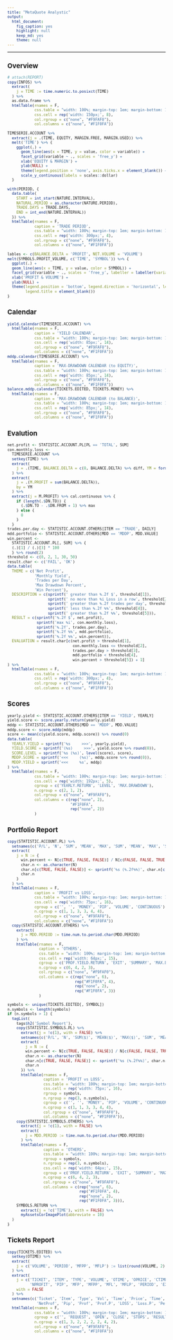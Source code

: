 ```yaml
---
title: "MetaQuote Analystic"
output:
  html_document:
    fig_caption: yes
    highlight: null
    keep_md: yes
    theme: null
---
```


<style>
.main-container {
  width: 960px;
  max-width:1600px;
}
body, td {
  font-size: 10px;
}
</style>

***
## Overview
```r
# attach(REPORT)
copy(INFOS) %>%
  extract(
    j = TIME := time.numeric.to.posixct(TIME)
  ) %>%
  as.data.frame %>%
  htmlTable(rnames = F,
            css.table = "width: 100%; margin-top: 1em; margin-bottom: 1em;",
            css.cell = rep('width: 150px;', 8),
            col.rgroup = c("none", "#F9FAF0"),
            col.columns = c("none", "#F1F0FA"))
```

```r
TIMESERIE.ACCOUNT %>%
  extract(j = .(TIME, EQUITY, MARGIN.FREE, MARGIN.USED)) %>%
  melt('TIME') %>% {
    ggplot(.) +
      geom_line(aes(x = TIME, y = value, color = variable)) +
      facet_grid(variable ~ ., scales = 'free_y') +
      xlab('EQUITY & MARGIN') +
      ylab(NULL) +
      theme(legend.position = 'none', axis.ticks.x = element_blank()) +
      scale_y_continuous(labels = scales::dollar)
  }
```

```r
with(PERIOD, {
  data.table(
    START = int_start(NATURE.INTERVAL),
    NATURAL.PERIOD = as.character(NATURE.PERIOD),
    TRADE.DAYS = TRADE.DAYS,
    END = int_end(NATURE.INTERVAL))
  }) %>%
  htmlTable(rnames = F,
            caption = 'TRADE PERIOD',
            css.table = "width: 100%; margin-top: 1em; margin-bottom: 1em;",
            css.cell = rep('width: 300px;', 4),
            col.rgroup = c("none", "#F9FAF0"),
            col.columns = c("none", "#F1F0FA"))
```

```r
lables <- c(BALANCE.DELTA = 'PROFIT', NET.VOLUME = 'VOLUME')
melt(SYMBOLS.PROFIT_VOLUME, c('TIME', 'SYMBOL')) %>% {
  ggplot(.) +
  geom_line(aes(x = TIME, y = value, color = SYMBOL)) +
  facet_grid(variable ~ ., scales = 'free_y', labeller = labeller(variable = lables)) +
  xlab('PROFIT & VOLUME') +
  ylab(NULL) +
  theme(legend.position = 'bottom', legend.direction = 'horizontal', legend.key.size = unit(10, 'pt'),
        legend.title = element_blank())
}
```
  
## Calendar
```r
yield.calendar(TIMESERIE.ACCOUNT) %>%
  htmlTable(rnames = F,
            caption = 'YIELD CALENDAR',
            css.table = "width: 100%; margin-top: 1em; margin-bottom: 1em;",
            css.cell = rep('width: 85px;', 14),
            col.rgroup = c("none", "#F9FAF0"),
            col.columns = c("none", "#F1F0FA"))
mddp.calendar(TIMESERIE.ACCOUNT) %>%
  htmlTable(rnames = F,
            caption = 'MAX-DRAWDOWN CALENDAR (to EQUITY)',
            css.table = "width: 100%; margin-top: 1em; margin-bottom: 1em;",
            css.cell = rep('width: 85px;', 14),
            col.rgroup = c("none", "#F9FAF0"),
            col.columns = c("none", "#F1F0FA"))
balance.mddp.calendar(TICKETS.EDITED, TICKETS.MONEY) %>%
  htmlTable(rnames = F,
            caption = 'MAX-DRAWDOWN CALENDAR (to BALANCE)',
            css.table = "width: 100%; margin-top: 1em; margin-bottom: 1em;",
            css.cell = rep('width: 85px;', 14),
            col.rgroup = c("none", "#F9FAF0"),
            col.columns = c("none", "#F1F0FA"))
```
  
## Evalution
```r
net.profit <- STATISTIC.ACCOUNT.PL[PL == 'TOTAL', SUM]
con.monthly.loss <-
  TIMESERIE.ACCOUNT %>%
  setkey(TIME) %>%
  extract(
    j = .(TIME, BALANCE.DELTA = c(0, BALANCE.DELTA) %>% diff, YM = format(TIME, '%Y%m'))
  ) %>%
  extract(
    j = .(M.PROFIT = sum(BALANCE.DELTA)),
    by = YM
  ) %>%
  extract(j = M.PROFIT) %>% cal.continuous %>% {
    if (length(.$DN.TO)) {
      (.$DN.TO - .$DN.FROM + 1) %>% max
    } else {
      0
    }
  }
trades.per.day <- STATISTIC.ACCOUNT.OTHERS[ITEM == 'TRADE', DAILY]
mdd.portfolio <- STATISTIC.ACCOUNT.OTHERS[MDD == 'MDDP', MDD.VALUE]
win.percent <-
  STATISTIC.ACCOUNT.PL[, SUM] %>% {
  (.)[1] / (.)[3] * 100
  } %>% round(2)
threshold <- c(0, 2, 1, 30, 50)
result.char <- c('FAIL', 'OK')
data.table(
  THEME = c('Net Profit',
            'Monthly Yield',
            'Trades per Day',
            'Max Drawdown Percent',
            'Win Percent'),
  DESCRIPTION = c(sprintf(' greater than %.2f $', threshold[1]),
                  sprintf(' no more than %i Loss in a row', threshold[2]),
                  sprintf(' greater than %.2f trades per day', threshold[3]),
                  sprintf(' less than %.2f %%', threshold[4]),
                  sprintf(' greater than %.2f %%', threshold[5])),
  RESULT = c(sprintf('%.2f $', net.profit),
             sprintf('max %i', con.monthly.loss),
             sprintf('%.2f', trades.per.day),
             sprintf('%.2f %%', mdd.portfolio),
             sprintf('%.2f %%', win.percent)),
  EVALUATION = result.char[c(net.profit > threshold[1],
                             con.monthly.loss <= threshold[2],
                             trades.per.day > threshold[3],
                             mdd.portfolio < threshold[4],
                             win.percent > threshold[5]) + 1]
) %>%
  htmlTable(rnames = F,
            css.table = "width: 100%; margin-top: 1em; margin-bottom: 1em;",
            css.cell = rep('width: 300px;', 4),
            col.rgroup = c("none", "#F9FAF0"),
            col.columns = c("none", "#F1F0FA"))
```
  
## Scores
```r
yearly.yield <- STATISTIC.ACCOUNT.OTHERS[ITEM == 'YIELD', YEARLY]
yield.score <- score.yearly.return(yearly.yield)
mddp <- STATISTIC.ACCOUNT.OTHERS[MDD == 'MDDP', MDD.VALUE]
mddp.score <- score.mddp(mddp)
score <- mean(c(yield.score, mddp.score)) %>% round(0)
data.table(
  YEARLY.YIELD = sprintf('%s     >>>', yearly.yield),
  YIELD.SCORE = sprintf('(%s)     >>>', yield.score %>% round(0)),
  SCORE.LEVEL = sprintf('%s (%s)', level(score), score),
  MDDP.SCORE = sprintf('<<<     (%s)', mddp.score %>% round(0)),
  MDDP.YIELD = sprintf('<<<     %s', mddp)
) %>%
  htmlTable(rnames = F,
            css.table = "width: 100%; margin-top: 1em; margin-bottom: 1em;",
            css.cell = rep('width: 192px;', 5),
            cgroup = c('YEARLY.RETURN', 'LEVEL', 'MAX.DRAWDOWN'),
            n.cgroup = c(2, 1, 2),
            col.rgroup = c("none", "#F9FAF0"),
            col.columns = c(rep("none", 2),
                            "#F1F0FA",
                            rep("none", 2))
            )
```
  
## Portfolio Report
```r
copy(STATISTIC.ACCOUNT.PL) %>%
  setnames(c('P/L', 'N', 'SUM', 'MEAN', 'MAX', 'SUM', 'MEAN', 'MAX', 'SUM', 'MEAN', 'MAX', 'MIN', 'N.MAX', 'N.MEAN', 'MAX', 'MEAN')) %>%
  extract(
    j = N := {
      win.percent <- N[c(TRUE, FALSE, FALSE)] / N[c(FALSE, FALSE, TRUE)] * 100
      char.n <- as.character(N)
      char.n[c(TRUE, FALSE, FALSE)] <- sprintf('%s (%.2f%%)', char.n[c(TRUE, FALSE, FALSE)], win.percent)
      char.n
    }
  ) %>%
  htmlTable(rnames = F,
            caption = 'PROFIT vs LOSS',
            css.table = "width: 100%; margin-top: 1em; margin-bottom: 1em;",
            css.cell = rep('width: 75px;', 16),
            cgroup = c('', '', 'MONEY', 'PIP', 'VOLUME', 'CONTINUOUS'),
            n.cgroup = c(1, 1, 3, 3, 4, 4),
            col.rgroup = c("none", "#F9FAF0"),
            col.columns = c("none", "#F1F0FA"))
  copy(STATISTIC.ACCOUNT.OTHERS) %>%
    extract(
      j = MDD.PERIOD := time.num.to.period.char(MDD.PERIOD)
    ) %>%
    htmlTable(rnames = F,
              caption = 'OTHERS',
              css.table = "width: 100%; margin-top: 1em; margin-bottom: 1em;",
              css.cell = rep('width: 64px;', 15),
              cgroup = c('PROF.YIELD.RETURN', 'EXIT', 'SUMMARY', 'MAX.DRAWDOWN'),
              n.cgroup = c(6, 4, 2, 3),
              col.rgroup = c("none", "#F9FAF0"),
              col.columns = c(rep("none", 6),
                              rep("#F1F0FA", 4),
                              rep("none", 2),
                              rep("#F1F0FA", 3))
              )

```

```r
symbols <- unique(TICKETS.EDITED[, SYMBOL])
n.symbols <- length(symbols)
if (n.symbols > 1) {
  tagList(
    tags$h2('Symbol Report'),
    copy(STATISTIC.SYMBOLS.PL) %>%
      extract(j = !c(1), with = FALSE) %>%
      setnames(c('P/L', 'N', 'SUM($)', 'MEAN($)', 'MAX($)', 'SUM', 'MEAN', 'MAX', 'SUM', 'MEAN', 'MAX', 'MIN', 'N.MAX', 'N.MEAN', 'MAX($)', 'MEAN($)')) %>%
      extract(
        j = N := {
        win.percent <- N[c(TRUE, FALSE, FALSE)] / N[c(FALSE, FALSE, TRUE)] * 100
        char.n <- as.character(N)
        char.n[c(TRUE, FALSE, FALSE)] <- sprintf('%s (%.2f%%)', char.n[c(TRUE, FALSE, FALSE)], win.percent)
        char.n
      }) %>%
      htmlTable(rnames = F,
                caption = 'PROFIT vs LOSS',
                css.table = "width: 100%; margin-top: 1em; margin-bottom: 1em;",
                css.cell = rep('width: 75px;', 16),
                rgroup = symbols,
                n.rgroup = rep(3, n.symbols),
                cgroup = c('', '', 'MONEY', 'PIP', 'VOLUME', 'CONTINUOUS'),
                n.cgroup = c(1, 1, 3, 3, 4, 4),
                col.rgroup = c("none", "#F9FAF0"),
                col.columns = c("none", "#F1F0FA")),
    copy(STATISTIC.SYMBOLS.OTHERS) %>%
      extract(j = !c(1), with = FALSE) %>%
      extract(
        j = MDD.PERIOD := time.num.to.period.char(MDD.PERIOD)
      ) %>%
      htmlTable(rnames = F,
                caption = 'OTHERS',
                css.table = "width: 100%; margin-top: 1em; margin-bottom: 1em;",
                rgroup = symbols,
                n.rgroup = rep(3, n.symbols),
                css.cell = rep('width: 64px;', 15),
                cgroup = c('PROF.YIELD.RETURN', 'EXIT', 'SUMMARY', 'MAX.DRAWDOWN'),
                n.cgroup = c(6, 4, 2, 3),
                col.rgroup = c("none", "#F9FAF0"),
                col.columns = c(rep("none", 6),
                                rep("#F1F0FA", 4),
                                rep("none", 2),
                                rep("#F1F0FA", 3))),
    SYMBOLS.RETURN %>%
      extract(j = !c('TIME'), with = FALSE) %>%
      myAssetsCorImagePlot(abbreviate = 10)
  )
}
```

## Tickets Report
```r
copy(TICKETS.EDITED) %>%
  setkey(OTIME) %>%
  extract(
    j = c('VOLUME', 'PERIOD', 'MFPP', 'MFLP') := list(round(VOLUME, 2), time.num.to.period.char(PERIOD), time.num.to.period.char(MFPP), time.num.to.period.char(MFLP))
  ) %>%
  extract(
    j = c('TICKET', 'ITEM', 'TYPE', 'VOLUME', 'OTIME', 'OPRICE', 'CTIME', 'CPRICE', 'SL', 'TP',
          'NPROFIT', 'PIP', 'MFP', 'MFPP', 'MFL', 'MFLP', 'PERIOD', 'EXIT'),
    with = FALSE
  ) %>%
  setnames(c('Ticket', 'Item', 'Type', 'Vol', 'Time', 'Price', 'Time', 'Price',' SL', 'TP',
             'NetProf', 'Pip', 'Prof', 'Prof.P', 'LOSS', 'Loss.P', 'Period', 'Exit')) %>%
  htmlTable(rnames = F,
            css.table = "width: 100%; margin-top: 1em; margin-bottom: 1em;",
            cgroup = c('', 'REQUEST', 'OPEN', 'CLOSE', 'STOPS', 'RESULT', 'MAX FLOATING', ''),
            n.cgroup = c(1, 3, 2, 2, 2, 2, 4, 2),
            col.rgroup = c("none", "#F9FAF0"),
            col.columns = c("none", "#F1F0FA"))
```

